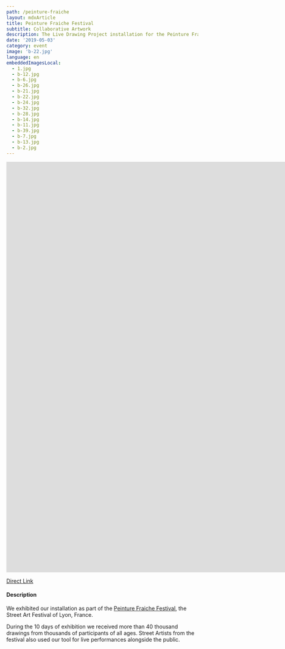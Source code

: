 ```yaml
---
path: /peinture-fraiche
layout: mdxArticle
title: Peinture Fraiche Festival
subtitle: Collaborative Artwork
description: The Live Drawing Project installation for the Peinture Fraiche Festival 2019 in Lyon, collaborative artwork.
date: '2019-05-03'
category: event
image: 'b-22.jpg'
language: en
embeddedImagesLocal:
  - 1.jpg
  - b-12.jpg
  - b-6.jpg
  - b-26.jpg
  - b-21.jpg
  - b-22.jpg
  - b-24.jpg
  - b-32.jpg
  - b-28.jpg
  - b-14.jpg
  - b-11.jpg
  - b-39.jpg
  - b-7.jpg
  - b-13.jpg
  - b-2.jpg
---
```


<iframe src="https://player.vimeo.com/video/344490536" frameborder="0" allowfullscreen width="1920" height="1080"></iframe>

[Direct Link](//vimeo.com/344490536)

#### Description

We exhibited our installation as part of the [Peinture Fraiche Festival](//peinturefraichefestival.fr), the Street Art Festival of Lyon, France.

During the 10 days of exhibition we received more than 40 thousand drawings from thousands of participants of all ages.
Street Artists from the festival also used our tool for live performances alongside the public.

<ImageGrid props={props}/>